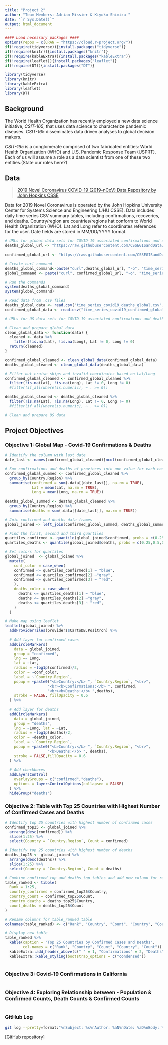 ---
title: "Project 2"
author: "Team Members: Adrian Missier & Kiyoko Shimizu "
date: "`r Sys.Date()`"
output: html_document
---
```{r setup, include = FALSE}

#### Load necessary packages ####
options(repos = c(CRAN = "https://cloud.r-project.org/"))
if(!require(tidyverse)){install.packages("tidyverse")}
if(!require(knitr)){install.packages("knitr")}
if(!require(kableExtra)){install.packages("kableExtra")}
if(!require(leaflet)){install.packages("leaflet")}
if(!require(DT)){install.packages("DT")}

library(tidyverse)
library(knitr)
library(kableExtra)
library(leaflet)
library(DT)
```

## Background
The World Health Organization has recently employed a new data science initiative, *CSIT-165*, that uses data science to characterize pandemic diseases. 
*CSIT-165* disseminates data driven analyses to global decision makers.

*CSIT-165* is a conglomerate comprised of two fabricated entities: World Health Organization (WHO) and U.S. Pandemic Response Team (USPRT). 
Each of us will assume a role as a data scientist from one of these two entities.(State our roles here?)

## Data
> [2019 Novel Coronavirus COVID-19 (2019-nCoV) Data Repository by John Hopkins CSSE](https://github.com/CSSEGISandData/COVID-19/tree/master/csse_covid_19_data/csse_covid_19_time_series)

Data for 2019 Novel Coronavirus is operated by the John Hopkins University Center for Systems Science and Engineering (JHU CSSE). Data includes daily time series CSV summary tables, including confirmations, recoveries, and deaths. 
Country/region are countries/regions hat conform to World Health Organization (WHO).
Lat and Long refer to coordinates references for the user. Date fields are stored in MM/DD/YYYY format.


```{r WHO_datasets_download}
# URLs for global data sets for COVID-19 associated confirmations and deaths 
deaths_global_url <- "https://raw.githubusercontent.com/CSSEGISandData/COVID-19/master/csse_covid_19_data/csse_covid_19_time_series/time_series_covid19_deaths_global.csv"
  
confirmed_global_url <- "https://raw.githubusercontent.com/CSSEGISandData/COVID-19/master/csse_covid_19_data/csse_covid_19_time_series/time_series_covid19_confirmed_global.csv"

# Create curl command
deaths_global_command<-paste("curl",deaths_global_url, "-o", "time_series_covid19_deaths_global.csv")
global_command <- paste("curl", confirmed_global_url, "-o", "time_series_covid19_confirmed_global.csv")

# Run the commands
system(deaths_global_command)
system(global_command)

# Read data from .csv files
deaths_global_data <- read.csv("time_series_covid19_deaths_global.csv", stringsAsFactors = FALSE)
confirmed_global_data <- read.csv("time_series_covid19_confirmed_global.csv", stringsAsFactors= FALSE)  

```
```{r USPRT_datasets_download}
# URLs for US data sets for COVID-19 associated confirmations and deaths 


```

```{r prepare_data}
# Clean and prepare global data
clean_global_data <- function(data) {
  cleaned <- data %>%
    filter(!is.na(Lat), !is.na(Long), Lat != 0, Long != 0) 
  return(cleaned)
}

confirmed_global_cleaned <- clean_global_data(confirmed_global_data)
deaths_global_cleaned <- clean_global_data(deaths_global_data)

# Filter out cruise ships and invalid coordinates based on Lat/Long
confirmed_global_cleaned <- confirmed_global_cleaned %>%
  filter(!is.na(Lat), !is.na(Long), Lat != 0, Long != 0)
  #filter(if_all(where(is.numeric), ~ . >= 0))

deaths_global_cleaned <- deaths_global_cleaned %>%
  filter(!is.na(Lat), !is.na(Long), Lat != 0, Long != 0)
  #filter(if_all(where(is.numeric), ~ . >= 0))

# Clean and prepare US data 

```
## Project Objectives

### Objective 1: Global Map - Covid-19 Confirmations & Deaths
```{r ob1}
# Identify the column with last date
date_last <- names(confirmed_global_cleaned)[ncol(confirmed_global_cleaned)]

# Sum confirmations and deaths of provinces into one value for each country they belong to 
confirmed_global_summed <- confirmed_global_cleaned %>% 
  group_by(Country.Region) %>% 
  summarise(confirmed = sum(.data[[date_last]], na.rm = TRUE),
            Lat = mean(Lat, na.rm = TRUE),
            Long = mean(Long, na.rm = TRUE))
            
deaths_global_summed <- deaths_global_cleaned %>% 
  group_by(Country.Region) %>% 
  summarise(deaths = sum(.data[[date_last]], na.rm = TRUE))

# Join confirmed and deaths data frames
global_joined <- left_join(confirmed_global_summed, deaths_global_summed, by = "Country.Region")

# Find the first, second and third quartiles
quartiles_confirmed <- quantile(global_joined$confirmed, probs = c(0.25, 0.5, 0.75), na.rm = TRUE)
quartiles_deaths <- quantile(global_joined$deaths, probs = c(0.25,0.5,0.75), na.rm = TRUE)

# Set colors for quartiles
global_joined  <- global_joined %>% 
  mutate(
    conf_color = case_when(
    confirmed <= quartiles_confirmed[1] ~ "blue",
    confirmed <= quartiles_confirmed[2] ~"gray",
    confirmed <= quartiles_confirmed[3] ~ "red",
    ),
    deaths_color = case_when(
      deaths <= quartiles_deaths[1] ~ "blue",
      deaths <= quartiles_deaths[2] ~"gray",
      deaths <= quartiles_deaths[3] ~ "red",
    )
  )

# Make map using leaflet
leaflet(global_joined) %>% 
  addProviderTiles(providers$CartoDB.Positron) %>% 
  
  # Add layer for confirmed cases
  addCircleMarkers(
    data = global_joined,
    group = "confirmed",
    lng =~ Long,
    lat = ~Lat,
    radius = ~log1p(confirmed)/2,
    color = ~conf_color,
    label = ~`Country.Region`,
    popup = ~paste0("<b>Country:</b> ", `Country.Region`, "<br>",
                   "<br><b>Confirmations:</b> ", confirmed,
                   "<br><b>Deaths:</b> ",deaths),
    stroke = FALSE, fillOpacity = 0.6
  ) %>% 
  
  # Add layer for deaths
  addCircleMarkers(
    data = global_joined,
    group = "deaths",
    lng = ~Long, lat = ~Lat,
    radius = ~log1p(deaths)/2,
    color = ~deaths_color,
    label = ~`Country.Region`,
    popup = ~paste0("<b>Country:</b> ", `Country.Region`, "<br>",
                   "<b>Deaths:</b> ", deaths),
    stroke = FALSE,fillOpacity = 0.6
  ) %>%
  
  # Add checkboxes
  addLayersControl(
    overlayGroups = c("confirmed","deaths"),
    options = layersControlOptions(collapsed = FALSE)
  ) %>% 
  hideGroup("deaths")
```
### Objective 2: Table with Top 25 Countries with Highest Number of  Confirmed Cases and Deaths
```{r ob2}
# Identify top 25 countries with highest number of confirmed cases
confirmed_top25 <- global_joined %>% 
  arrange(desc(confirmed)) %>% 
  slice(1:25) %>% 
  select(Country = `Country.Region`, Count = confirmed)

# Identify top 25 countries with highest number of deaths
deaths_top25 <- global_joined %>% 
  arrange(desc(deaths)) %>% 
  slice(1:25) %>% 
  select(Country = `Country.Region`, Count = deaths)

# Combine confirmed_top and deaths_top tables and add new column for rank number
table_ranked <- tibble(
  Rank = 1:25,
  country_confirmed = confirmed_top25$Country,
  country_count = confirmed_top25$Count,
  country_deaths = deaths_top25$Country,
  count_deaths = deaths_top25$Count
)

# Rename columns for table_ranked table
colnames(table_ranked) <- c("Rank", "Country", "Count", "Country", "Count")

# Display new table 
table_ranked %>% 
  kable(caption = "Top 25 Countries by Confirmed Cases and Deaths",
        col.names = c("Rank", "Country", "Count", "Country", "Count")) %>% 
  kableExtra::add_header_above(c(" " = 1, "Confirmations" = 2, "Deaths" = 2)) %>% 
  kableExtra::kable_styling(bootstrap_options = c("condensed"))
  
```

### Objective 3: Covid-19 Confirmations in California
```{r ob3}

```

### Objective 4: Exploring Relationship between -  Population & Confirmed Counts, Death Counts & Confirmed Counts


```{r ob4}

```


### GitHub Log
```{bash gitlog } 
git log --pretty=format:"%nSubject: %s%nAuthor: %aN%nDate: %aD%nBody: %b"
```
[GitHub repository] 


